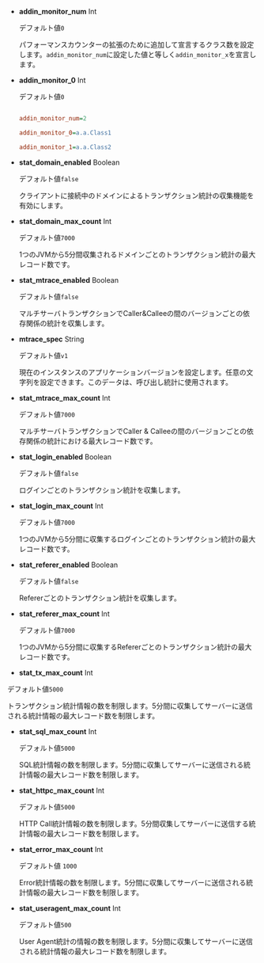 -   **addin_monitor_num** <span class='type'>Int</span>

    デフォルト値`0`

    パフォーマンスカウンターの拡張のために追加して宣言するクラス数を設定します。`addin_monitor_num`に設定した値と等しく`addin_monitor_x`を宣言します。

-   **addin_monitor_0** <span class='type'>Int</span>

    デフォルト値`0`

    ```ini title='whatap.conf'

    addin_monitor_num=2

    addin_monitor_0=a.a.Class1

    addin_monitor_1=a.a.Class2

    ```

-   **stat_domain_enabled** <span class='type'>Boolean</span>

    デフォルト値`false`

    クライアントに接続中のドメインによるトランザクション統計の収集機能を有効にします。

-   **stat_domain_max_count** <span class='type'>Int</span>

    デフォルト値`7000`

    1つのJVMから5分間収集されるドメインごとのトランザクション統計の最大レコード数です。

-   **stat_mtrace_enabled** <span class='type'>Boolean</span>

    デフォルト値`false`

    マルチサーバトランザクションでCaller&Calleeの間のバージョンごとの依存関係の統計を収集します。

-   **mtrace_spec** <span class='type'>String</span>

    デフォルト値`v1`

    現在のインスタンスのアプリケーションバージョンを設定します。任意の文字列を設定できます。このデータは、呼び出し統計に使用されます。

-   **stat_mtrace_max_count** <span class='type'>Int</span>

    デフォルト値`7000`

    マルチサーバトランザクションでCaller & Calleeの間のバージョンごとの依存関係の統計における最大レコード数です。

-   **stat_login_enabled** <span class='type'>Boolean</span>

    デフォルト値`false`

    ログインごとのトランザクション統計を収集します。

-   **stat_login_max_count** <span class='type'>Int</span>

    デフォルト値`7000`

    1つのJVMから5分間に収集するログインごとのトランザクション統計の最大レコード数です。

-   **stat_referer_enabled** <span class='type'>Boolean</span>

    デフォルト値`false`

    Refererごとのトランザクション統計を収集します。

-   **stat_referer_max_count** <span class='type'>Int</span>

    デフォルト値`7000`

    1つのJVMから5分間に収集するRefererごとのトランザクション統計の最大レコード数です。

-   **stat_tx_max_count** <span class='type'>Int</span>

デフォルト値`5000`

トランザクション統計情報の数を制限します。5分間に収集してサーバーに送信される統計情報の最大レコード数を制限します。

-   **stat_sql_max_count** <span class='type'>Int</span>

    デフォルト値`5000`

    SQL統計情報の数を制限します。5分間に収集してサーバーに送信される統計情報の最大レコード数を制限します。

-   **stat_httpc_max_count** <span class='type'>Int</span>

    デフォルト値`5000`

    HTTP Call統計情報の数を制限します。5分間収集してサーバーに送信する統計情報の最大レコード数を制限します。

-   **stat_error_max_count** <span class='type'>Int</span>

    デフォルト値 `1000`

    Error統計情報の数を制限します。5分間に収集してサーバーに送信される統計情報の最大レコード数を制限します。

-   **stat_useragent_max_count** <span class='type'>Int</span>

    デフォルト値`500`

    User Agent統計の情報の数を制限します。5分間に収集してサーバーに送信される統計情報の最大レコード数を制限します。

